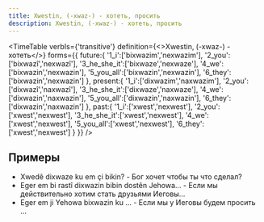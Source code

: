 ```yaml
---
title: Xwestin, (-xwaz-) - хотеть, просить
description: Xwestin, (-xwaz-) - хотеть, просить
---
```



<TimeTable
    verbIs={'transitive'}
    definition={<>Xwestin, (-xwaz-) - <Vt/> хотеть</>}
    forms={{
        future:{
            '1_i':['bixwazim','nexwazim'],
            '2_you':['bixwazî','nexwazî'],
            '3_he_she_it':['bixwaze','nexwaze'],
            '4_we':['bixwazin','nexwazin'],
            '5_you_all':['bixwazin','nexwazin'],
            '6_they':['bixwazin','nexwazin']
        },
        present:{
            '1_i':['dixwazim','naxwazim'],
            '2_you':['dixwazî','naxwazî'],
            '3_he_she_it':['dixwaze','naxwaze'],
            '4_we':['dixwazin','naxwazin'],
            '5_you_all':['dixwazin','naxwazin'],
            '6_they':['dixwazin','naxwazin']
        },
        past:{
            '1_i':['xwest','nexwest'],
            '2_you':['xwest','nexwest'],
            '3_he_she_it':['xwest','nexwest'],
            '4_we':['xwest','nexwest'],
            '5_you_all':['xwest','nexwest'],
            '6_they':['xwest','nexwest']
        }
    }}
/>

## Примеры

<ul>
    <li>Xwedê dixwaze ku em çi bikin? - Бог хочет чтобы ты что сделал?</li>
    <li>Eger em bi rastî dixwazin bibin dostên Jehowa... - Если мы действительно хотим стать друзьями Иеговы...</li>
    <li>Eger em ji Yehowa bixwazin ku ... - Если мы у Иеговы будем просить ...</li>
</ul>